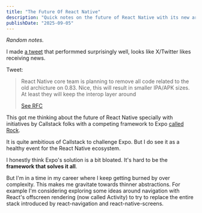 ```yaml
---
title: "The Future Of React Native"
description: "Quick notes on the future of React Native with its new arch"
publishDate: "2025-09-05"
---
```


_Random notes._

I made [a tweet](https://x.com/Andrei_Calazans/status/1963574979947008133) that
performmed surprisingly well, looks like X/Twitter likes receiving news.


Tweet:
> React Native core team is planning to remove all code related to the old archicture on 0.83. Nice, this will result in smaller IPA/APK sizes.
> At least they will keep the interop layer around
>
> [See
> RFC](https://github.com/react-native-community/discussions-and-proposals/pull/929/files#diff-9951a10c5a37b83843b7321ca33f1f977659845e7b1f3090d1ed1804bdd3cea2)


This got me thinking about the future of React Native specially with initiatives
by Callstack folks with a competing framework to Expo [called
Rock](https://www.rockjs.dev/).

It is quite ambitious of Callstack to challenge Expo. But I do see it as a
healthy event for the React Native ecosystem.

I honestly think Expo's solution is a bit bloated. It's hard to be the __framework
that solves it all__.

But I'm in a time in my career where I keep getting burned by over complexity.
This makes me gravitate towards thinner abstractions. For example I'm considering
exploring some ideas around navigation with React's offscreen rendering (now
called Activity) to try to replace the entire stack introduced by
react-navigation and react-native-screens.


